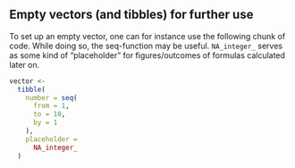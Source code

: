 ## Empty vectors (and tibbles) for further use

To set up an empty vector, one can for instance use the following chunk of code. While doing so, the seq-function may be useful. `NA_integer_` serves as some kind of "placeholder" for figures/outcomes of formulas calculated later on.

```r
vector <-
  tibble(
    number = seq(
      from = 1,
      to = 10,
      by = 1
    ),
    placeholder =
      NA_integer_
  )
```

